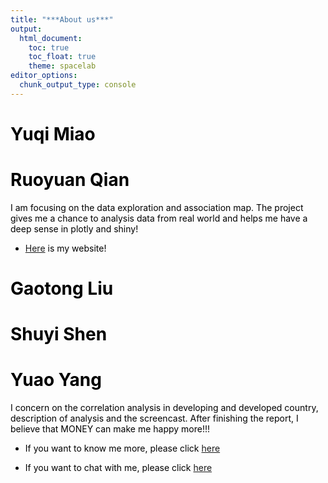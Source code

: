 ```yaml
---
title: "***About us***"
output: 
  html_document:
    toc: true
    toc_float: true
    theme: spacelab
editor_options: 
  chunk_output_type: console
---
```

<style type = "text/css">
body{ /* Normal */
    font-size: 14px;
    color: black;
}
h1.title {
font-size: 38px;
color: teal;
}
h2{ /* Header 2 */
font-size: 28px;
color: teal;
}
h3{ /* Header 3 */
font-size: 18px;
color: teal;
}
</style>

# Yuqi Miao

# Ruoyuan Qian

I am focusing on the data exploration and association map. The project gives me a chance to analysis data from real world and helps me have a deep sense in plotly and shiny! 

- [Here](https://ruoyuanqian.github.io) is my website!

# Gaotong Liu

# Shuyi Shen

# Yuao Yang

I concern on the correlation analysis in developing and developed country, description of analysis and the screencast.
After finishing the report, I believe that MONEY can make me happy more!!!

- If you want to know me more, please click [here](https://yuaoyang.github.io/)

- If you want to chat with me, please click [here](noway.html)


